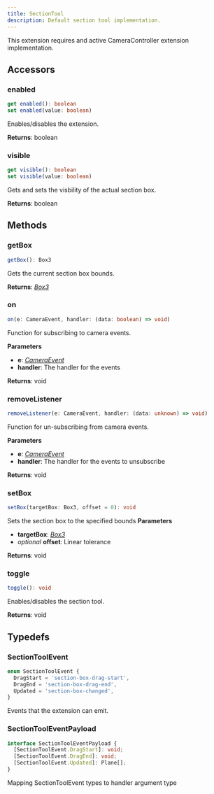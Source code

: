 ```yaml
---
title: SectionTool
description: Default section tool implementation.
---
```


<Warning>
  This extension requires and active CameraController extension implementation.
</Warning>

## Accessors

### enabled

```typescript
get enabled(): boolean
set enabled(value: boolean)
```

Enables/disables the extension.

**Returns**: boolean

### visible

```typescript
get visible(): boolean
set visible(value: boolean)
```

Gets and sets the visbility of the actual section box.

**Returns**: boolean

## Methods

### getBox

```typescript
getBox(): Box3
```

Gets the current section box bounds.

**Returns**: [_Box3_](https://threejs.org/docs/index.html?q=box3#api/en/math/Box3)

### on

```typescript
on(e: CameraEvent, handler: (data: boolean) => void)
```

Function for subscribing to camera events.

**Parameters**

- **e**: [_CameraEvent_](/viewer/camera-controller-api.md#cameraevent)
- **handler**: The handler for the events

**Returns**: void

### removeListener

```typescript
removeListener(e: CameraEvent, handler: (data: unknown) => void)
```

Function for un-subscribing from camera events.

**Parameters**

- **e**: [_CameraEvent_](/viewer/camera-controller-api.md#cameraevent)
- **handler**: The handler for the events to unsubscribe

**Returns**: void

### setBox

```typescript
setBox(targetBox: Box3, offset = 0): void
```

Sets the section box to the specified bounds
**Parameters**

- **targetBox**: [_Box3_](https://threejs.org/docs/index.html?q=box3#api/en/math/Box3)
- _optional_ **offset**: Linear tolerance

**Returns**: void

### toggle

```typescript
toggle(): void
```

Enables/disables the section tool.

**Returns**: void

## Typedefs

### SectionToolEvent

```typescript
enum SectionToolEvent {
  DragStart = 'section-box-drag-start',
  DragEnd = 'section-box-drag-end',
  Updated = 'section-box-changed',
}
```

Events that the extension can emit.

### SectionToolEventPayload

```typescript
interface SectionToolEventPayload {
  [SectionToolEvent.DragStart]: void;
  [SectionToolEvent.DragEnd]: void;
  [SectionToolEvent.Updated]: Plane[];
}
```

Mapping SectionToolEvent types to handler argument type
